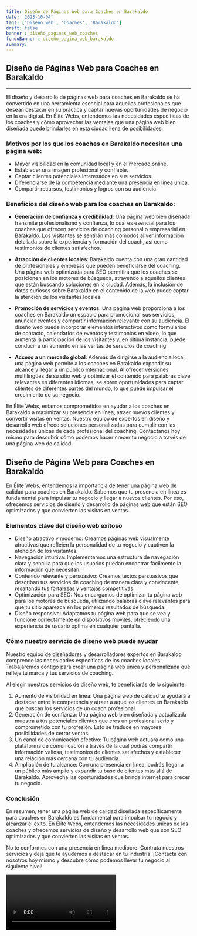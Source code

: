 ```yaml
---
title: Diseño de Páginas Web para Coaches en Barakaldo
date: '2023-10-04'
tags: ['Diseño web', 'Coaches', 'Barakaldo']
draft: false
banner : diseño_paginas_web_coaches
fondoBanner : diseño_pagina_web_barakaldo
summary: 
---
```


## Diseño de Páginas Web para Coaches en Barakaldo

---

El diseño y desarrollo de páginas web para coaches en Barakaldo se ha convertido en una herramienta esencial para aquellos profesionales que desean destacar en su práctica y captar nuevas oportunidades de negocio en la era digital. En Élite Webs, entendemos las necesidades específicas de los coaches y cómo aprovechar las ventajas que una página web bien diseñada puede brindarles en esta ciudad llena de posibilidades.

### Motivos por los que los coaches en Barakaldo necesitan una página web:

* Mayor visibilidad en la comunidad local y en el mercado online.
* Establecer una imagen profesional y confiable.
* Captar clientes potenciales interesados en sus servicios.
* Diferenciarse de la competencia mediante una presencia en línea única.
* Compartir recursos, testimonios y logros con su audiencia.

### Beneficios del diseño web para los coaches en Barakaldo:

* **Generación de confianza y credibilidad**: Una página web bien diseñada transmite profesionalismo y confianza, lo cual es esencial para los coaches que ofrecen servicios de coaching personal o empresarial en Barakaldo. Los visitantes se sentirán más cómodos al ver información detallada sobre la experiencia y formación del coach, así como testimonios de clientes satisfechos.

* **Atracción de clientes locales**: Barakaldo cuenta con una gran cantidad de profesionales y empresas que pueden beneficiarse del coaching. Una página web optimizada para SEO permitirá que los coaches se posicionen en los motores de búsqueda, atrayendo a aquellos clientes que están buscando soluciones en la ciudad. Además, la inclusión de datos curiosos sobre Barakaldo en el contenido de la web puede captar la atención de los visitantes locales.

* **Promoción de servicios y eventos**: Una página web proporciona a los coaches en Barakaldo un espacio para promocionar sus servicios, anunciar eventos y compartir información relevante con su audiencia. El diseño web puede incorporar elementos interactivos como formularios de contacto, calendarios de eventos y testimonios en video, lo que aumenta la participación de los visitantes y, en última instancia, puede conducir a un aumento en las ventas de servicios de coaching.

* **Acceso a un mercado global**: Además de dirigirse a la audiencia local, una página web permite a los coaches en Barakaldo expandir su alcance y llegar a un público internacional. Al ofrecer versiones multilingües de su sitio web y optimizar el contenido para palabras clave relevantes en diferentes idiomas, se abren oportunidades para captar clientes de diferentes partes del mundo, lo que puede impulsar el crecimiento de su negocio.

En Élite Webs, estamos comprometidos en ayudar a los coaches en Barakaldo a maximizar su presencia en línea, atraer nuevos clientes y convertir visitas en ventas. Nuestro equipo de expertos en diseño y desarrollo web ofrece soluciones personalizadas para cumplir con las necesidades únicas de cada profesional del coaching. Contáctanos hoy mismo para descubrir cómo podemos hacer crecer tu negocio a través de una página web de calidad.

<GifSeo />

<Cta />

## Diseño de Página Web para Coaches en Barakaldo

En Élite Webs, entendemos la importancia de tener una página web de calidad para coaches en Barakaldo. Sabemos que tu presencia en línea es fundamental para impulsar tu negocio y llegar a nuevos clientes. Por eso, ofrecemos servicios de diseño y desarrollo de páginas web que están SEO optimizados y que convierten las visitas en ventas.

### Elementos clave del diseño web exitoso

- Diseño atractivo y moderno: Creamos páginas web visualmente atractivas que reflejen la personalidad de tu negocio y cautiven la atención de los visitantes.
- Navegación intuitiva: Implementamos una estructura de navegación clara y sencilla para que los usuarios puedan encontrar fácilmente la información que necesitan.
- Contenido relevante y persuasivo: Creamos textos persuasivos que describan tus servicios de coaching de manera clara y convincente, resaltando tus fortalezas y ventajas competitivas.
- Optimización para SEO: Nos encargamos de optimizar tu página web para los motores de búsqueda, utilizando palabras clave relevantes para que tu sitio aparezca en los primeros resultados de búsqueda.
- Diseño responsive: Adaptamos tu página web para que se vea y funcione correctamente en dispositivos móviles, ofreciendo una experiencia de usuario óptima en cualquier pantalla.

### Cómo nuestro servicio de diseño web puede ayudar

Nuestro equipo de diseñadores y desarrolladores expertos en Barakaldo comprende las necesidades específicas de los coaches locales. Trabajaremos contigo para crear una página web única y personalizada que refleje tu marca y tus servicios de coaching.

Al elegir nuestros servicios de diseño web, te beneficiarás de lo siguiente:

1. Aumento de visibilidad en línea: Una página web de calidad te ayudará a destacar entre la competencia y atraer a aquellos clientes en Barakaldo que buscan los servicios de un coach profesional.
2. Generación de confianza: Una página web bien diseñada y actualizada muestra a tus potenciales clientes que eres un profesional serio y comprometido con tu profesión. Esto se traduce en mayores posibilidades de cerrar ventas.
3. Un canal de comunicación efectivo: Tu página web actuará como una plataforma de comunicación a través de la cual podrás compartir información valiosa, testimonios de clientes satisfechos y establecer una relación más cercana con tu audiencia.
4. Ampliación de tu alcance: Con una presencia en línea, podrás llegar a un público más amplio y expandir tu base de clientes más allá de Barakaldo. Aprovecha las oportunidades que brinda internet para crecer tu negocio.

### Conclusión

En resumen, tener una página web de calidad diseñada específicamente para coaches en Barakaldo es fundamental para impulsar tu negocio y alcanzar el éxito. En Élite Webs, entendemos las necesidades únicas de los coaches y ofrecemos servicios de diseño y desarrollo web que son SEO optimizados y que convierten las visitas en ventas.

No te conformes con una presencia en línea mediocre. Contrata nuestros servicios y deja que te ayudemos a destacar en tu industria. ¡Contacta con nosotros hoy mismo y descubre cómo podemos llevar tu negocio al siguiente nivel!

<Video />

<CtaBot job='Coaches' city='Barakaldo'/>

<Gmaps query='Barakaldo+españa+maps' />